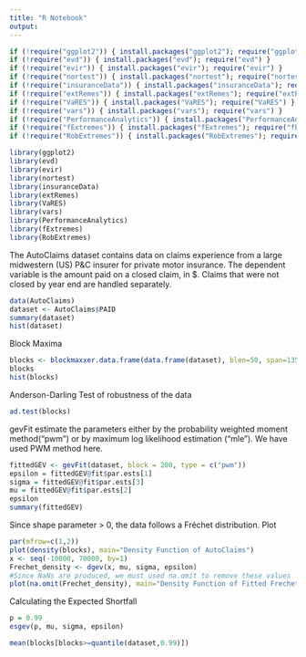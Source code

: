 ---
title: "R Notebook"
output: 
--- 

```{r}
if (!require("ggplot2")) { install.packages("ggplot2"); require("ggplot2") }
if (!require("evd")) { install.packages("evd"); require("evd") }
if (!require("evir")) { install.packages("evir"); require("evir") }
if (!require("nortest")) { install.packages("nortest"); require("nortest") }
if (!require("insuranceData")) { install.packages("insuranceData"); require("insuranceData") }
if (!require("extRemes")) { install.packages("extRemes"); require("extRemes") }
if (!require("VaRES")) { install.packages("VaRES"); require("VaRES") }
if (!require("vars")) { install.packages("vars"); require("vars") }
if (!require("PerformanceAnalytics")) { install.packages("PerformanceAnalytics"); require("PerformanceAnalytics") }
if (!require("fExtremes")) { install.packages("fExtremes"); require("fExtremes") }
if (!require("RobExtremes")) { install.packages("RobExtremes"); require("RobExtremes") }
```


```{r}
library(ggplot2)
library(evd)
library(evir)
library(nortest)
library(insuranceData)
library(extRemes)
library(VaRES)
library(vars)
library(PerformanceAnalytics)
library(fExtremes)
library(RobExtremes)
```

The AutoClaims dataset contains data on claims experience from a large midwestern (US) P&C insurer for private motor insurance. The dependent variable is the amount paid on a closed claim, in $. Claims that were not closed by year end are handled separately.

```{r}
data(AutoClaims)
dataset <- AutoClaims$PAID
summary(dataset)
hist(dataset)
```
Block Maxima
```{r}
blocks <- blockmaxxer.data.frame(data.frame(dataset), blen=50, span=135)
blocks
hist(blocks)
```

Anderson-Darling Test of robustness of the data

```{r}
ad.test(blocks)
```
gevFit estimate the parameters either by the probability weighted moment method("pwm") or by maximum log likelihood estimation ("mle"). We have used PWM method here.
```{r}
fittedGEV <- gevFit(dataset, block = 200, type = c("pwm"))
epsilon = fittedGEV@fit$par.ests[1]
sigma = fittedGEV@fit$par.ests[3]
mu = fittedGEV@fit$par.ests[2]
epsilon
summary(fittedGEV)
```

Since shape parameter > 0, the data follows a Fréchet distribution.
Plot
```{r}
par(mfrow=c(1,2))
plot(density(blocks), main="Density Function of AutoClaims")
x <- seq(-10000, 70000, by=1)
Frechet_density <- dgev(x, mu, sigma, epsilon)
#Since NaNs are produced, we must used na.omit to remove these values
plot(na.omit(Frechet_density), main="Density Function of Fitted Frechet")
```

Calculating the Expected Shortfall
```{r}
p = 0.99
esgev(p, mu, sigma, epsilon)
```
```{r}
mean(blocks[blocks>=quantile(dataset,0.99)])
```

